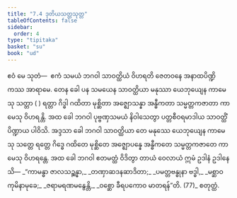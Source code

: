 ```yaml
---
title: "7.4 ဒုတိယသတ္တသုတ္တ"
tableOfContents: false
sidebar:
  order: 4
type: "tipitaka"
basket: "su"
book: "ud"
---
```



<DynamicBreadcrumb />

<Division number="64" book="ud" e="ch" v="18" p="172">

<Paragraph number="618" book="ud">
ဧဝံ မေ သုတံ—  ဧကံ သမယံ ဘဂဝါ သာဝတ္ထိယံ ဝိဟရတိ ဇေတဝနေ အနာထပိဏ္ဍိကဿ အာရာမေ. တေန ခေါ ပန သမယေန သာဝတ္ထိယာ မနုဿာ ယေဘုယျေန ကာမေသု သတ္တာ ( ) ရတ္တာ ဂိဒ္ဓါ ဂထိတာ မုစ္ဆိတာ အဇ္ဈောသန္နာ အန္ဓီကတာ သမ္မတ္တကဇာတာ ကာမေသု ဝိဟရန္တိ.
</Paragraph>

<Paragraph number="619" book="ud">
အထ ခေါ ဘဂဝါ ပုဗ္ဗဏှသမယံ နိဝါသေတွာ ပတ္တစီဝရမာဒါယ သာဝတ္ထိံ ပိဏ္ဍာယ ပါဝိသိ. အဒ္ဒသာ ခေါ ဘဂဝါ သာဝတ္ထိယာ တေ မနုဿေ ယေဘုယျေန ကာမေသု သတ္တေ ရတ္တေ ဂိဒ္ဓေ ဂထိတေ မုစ္ဆိတေ အဇ္ဈောပန္နေ အန္ဓီကတေ သမ္မတ္တကဇာတေ ကာမေသု ဝိဟရန္တေ.
</Paragraph>

<Paragraph number="620" book="ud">
အထ ခေါ ဘဂဝါ ဧတမတ္ထံ ဝိဒိတွာ တာယံ ဝေလာယံ ဣမံ ဥဒါနံ ဥဒါနေသိ—
</Paragraph>

<Paragraph number="621" type="verses" book="ud">
_“ကာမန္ဓာ ဇာလသဉ္ဆန္နာ,_  
_တဏှာဆဒနဆာဒိတာ;_  
_ပမတ္တဗန္ဓုနာ ဗဒ္ဓါ,_  
_မစ္ဆာဝ ကုမိနာမုခေ;_  
_ဇရာမရဏမနွေန္တိ,_  
_ဝစ္ဆော ခီရပကောဝ မာတရန်”တိ. (77)_  


</Paragraph>
</Division>

<Paragraph number="622" type="center" book="ud">
စတုတ္ထံ.
</Paragraph>